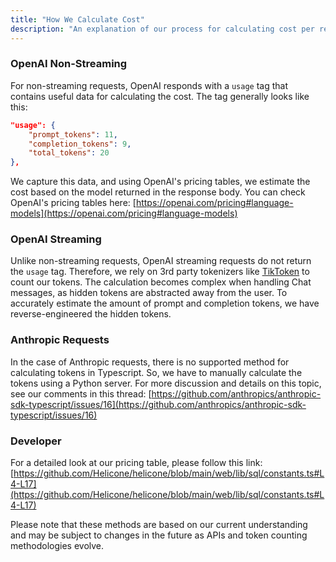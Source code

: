 ```yaml
---
title: "How We Calculate Cost"
description: "An explanation of our process for calculating cost per request"
---
```


### OpenAI Non-Streaming

For non-streaming requests, OpenAI responds with a `usage` tag that contains useful data for calculating the cost. The tag generally looks like this:

```json
"usage": {
	"prompt_tokens": 11,
	"completion_tokens": 9,
	"total_tokens": 20
},
```

We capture this data, and using OpenAI's pricing tables, we estimate the cost based on the model returned in the response body. You can check OpenAI's pricing tables here: [https://openai.com/pricing#language-models](https://openai.com/pricing#language-models)

### OpenAI Streaming

Unlike non-streaming requests, OpenAI streaming requests do not return the `usage` tag. Therefore, we rely on 3rd party tokenizers like [TikToken](https://github.com/openai/tiktoken) to count our tokens. The calculation becomes complex when handling Chat messages, as hidden tokens are abstracted away from the user. To accurately estimate the amount of prompt and completion tokens, we have reverse-engineered the hidden tokens.

### Anthropic Requests

In the case of Anthropic requests, there is no supported method for calculating tokens in Typescript. So, we have to manually calculate the tokens using a Python server. For more discussion and details on this topic, see our comments in this thread: [https://github.com/anthropics/anthropic-sdk-typescript/issues/16](https://github.com/anthropics/anthropic-sdk-typescript/issues/16)

### Developer

For a detailed look at our pricing table, please follow this link: [https://github.com/Helicone/helicone/blob/main/web/lib/sql/constants.ts#L4-L17](https://github.com/Helicone/helicone/blob/main/web/lib/sql/constants.ts#L4-L17)

Please note that these methods are based on our current understanding and may be subject to changes in the future as APIs and token counting methodologies evolve.
